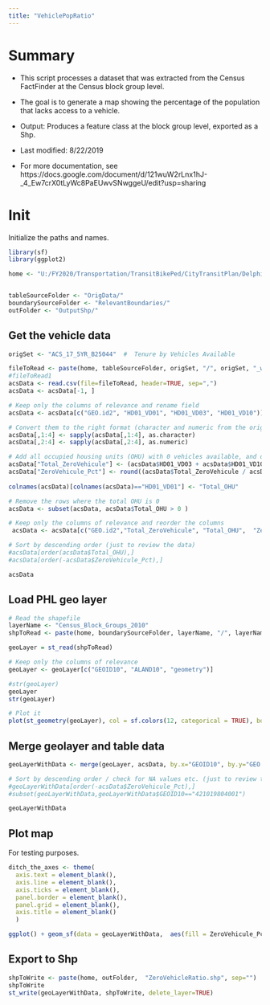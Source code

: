 ```yaml
---
title: "VehiclePopRatio"
---
```


# Summary

* This script processes a dataset that was extracted from the Census FactFinder at the Census block group level. 

* The goal is to generate a map showing the percentage of the population that lacks access to a vehicle.

* Output: Produces a feature class at the block group level, exported as a Shp.

* Last modified: 8/22/2019

* For more documentation, see https://docs.google.com/document/d/121wuW2rLnx1hJ-_4_Ew7crX0tLyWc8PaEUwvSNwggeU/edit?usp=sharing


# Init

Initialize the paths and names. 

```r

library(sf)
library(ggplot2)

home <- "U:/FY2020/Transportation/TransitBikePed/CityTransitPlan/Delphine_CityTransitPlan/TransitReliance/Data/1st_Pass_PHL_Only/"


tableSourceFolder <- "OrigData/"
boundarySourceFolder <- "RelevantBoundaries/"
outFolder <- "OutputShp/"

```

## Get the vehicle data

```r

origSet <- "ACS_17_5YR_B25044"  #  Tenure by Vehicles Available

fileToRead <- paste(home, tableSourceFolder, origSet, "/", origSet, "_with_ann.csv", sep="")
#fileToRead1
acsData <- read.csv(file=fileToRead, header=TRUE, sep=",")
acsData <- acsData[-1, ]

# Keep only the columns of relevance and rename field
acsData <- acsData[c("GEO.id2", "HD01_VD01", "HD01_VD03", "HD01_VD10")]

# Convert them to the right format (character and numeric from the original "factor" type)
acsData[,1:4] <- sapply(acsData[,1:4], as.character)
acsData[,2:4] <- sapply(acsData[,2:4], as.numeric)

# Add all occupied housing units (OHU) with 0 vehicles available, and divide by the total number of OHU
acsData["Total_ZeroVehicule"] <- (acsData$HD01_VD03 + acsData$HD01_VD10) 
acsData["ZeroVehicule_Pct"] <- round((acsData$Total_ZeroVehicule / acsData$HD01_VD01) * 100, digits = 2)
  
colnames(acsData)[colnames(acsData)=="HD01_VD01"] <- "Total_OHU"

# Remove the rows where the total OHU is 0
acsData <- subset(acsData, acsData$Total_OHU > 0 ) 

# Keep only the columns of relevance and reorder the columns
 acsData <- acsData[c("GEO.id2","Total_ZeroVehicule", "Total_OHU",  "ZeroVehicule_Pct")]

# Sort by descending order (just to review the data)
#acsData[order(acsData$Total_OHU),]
#acsData[order(-acsData$ZeroVehicule_Pct),]

acsData


```


## Load PHL geo layer

```r

# Read the shapefile
layerName <- "Census_Block_Groups_2010"
shpToRead <- paste(home, boundarySourceFolder, layerName, "/", layerName, ".shp", sep="")

geoLayer = st_read(shpToRead)

# Keep only the columns of relevance
geoLayer <- geoLayer[c("GEOID10", "ALAND10", "geometry")]

#str(geoLayer)
geoLayer
str(geoLayer)

# Plot it
plot(st_geometry(geoLayer), col = sf.colors(12, categorical = TRUE), border = 'grey', axes = TRUE)
```

## Merge geolayer and table data

```r

geoLayerWithData <- merge(geoLayer, acsData, by.x="GEOID10", by.y="GEO.id2")

# Sort by descending order / check for NA values etc. (just to review the data)
#geoLayerWithData[order(-acsData$ZeroVehicule_Pct),] 
#subset(geoLayerWithData,geoLayerWithData$GEOID10=="421019804001") 

geoLayerWithData 

```

## Plot map

For testing purposes.

```r

ditch_the_axes <- theme(
  axis.text = element_blank(),
  axis.line = element_blank(),
  axis.ticks = element_blank(),
  panel.border = element_blank(),
  panel.grid = element_blank(),
  axis.title = element_blank()
  )

ggplot() + geom_sf(data = geoLayerWithData,  aes(fill = ZeroVehicule_Pct)) + theme_bw() + ditch_the_axes + scale_fill_gradient(low="#ccccff", high="#0000e6")

```


## Export to Shp

```r

shpToWrite <- paste(home, outFolder,  "ZeroVehicleRatio.shp", sep="")
shpToWrite
st_write(geoLayerWithData, shpToWrite, delete_layer=TRUE)

```

